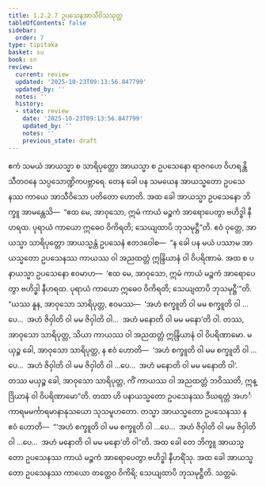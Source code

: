 ```yaml
---
title: 1.2.2.7 ဥပသေနအာသီဝိသသုတ္တ
tableOfContents: false
sidebar:
  order: 7
type: tipitaka
basket: su
book: sn
review:
  current: review
  updated: '2025-10-23T09:13:56.847799'
  updated_by: ''
  notes: ''
  history:
  - state: review
    date: '2025-10-23T09:13:56.847799'
    updated_by: ''
    notes: ''
    previous_state: draft
---
```



<ReviewStatus review={frontmatter.review} showDetails={true} />

<HypothesisAnnotation frontmatter={frontmatter} />

<DynamicBreadcrumb />

<Division number="69" book="sn" e="ch" v="18" p="289">

<Paragraph number="227" book="sn">
ဧကံ သမယံ အာယသ္မာ စ သာရိပုတ္တော အာယသ္မာ စ ဥပသေနော ရာဇဂဟေ ဝိဟရန္တိ သီတဝနေ သပ္ပသောဏ္ဍိကပဗ္ဘာရေ. တေန ခေါ ပန သမယေန အာယသ္မတော ဥပသေနဿ ကာယေ အာသီဝိသော ပတိတော ဟောတိ. အထ ခေါ အာယသ္မာ ဥပသေနော ဘိက္ခူ အာမန္တေသိ—  “ဧထ မေ, အာဝုသော, ဣမံ ကာယံ မဉ္စကံ အာရောပေတွာ ဗဟိဒ္ဓါ နီဟရထ. ပုရာယံ ကာယော ဣဓေဝ ဝိကိရတိ; သေယျထာပိ ဘုသမုဋ္ဌီ”တိ.
</Paragraph>

<Paragraph number="228" book="sn">
ဧဝံ ဝုတ္တေ, အာယသ္မာ သာရိပုတ္တော အာယသ္မန္တံ ဥပသေနံ ဧတဒဝေါစ—  “န ခေါ ပန မယံ ပဿာမ အာယသ္မတော ဥပသေနဿ ကာယဿ ဝါ အညထတ္တံ ဣန္ဒြိယာနံ ဝါ ဝိပရိဏာမံ. အထ စ ပနာယသ္မာ ဥပသေနော ဧဝမာဟ—  ‘ဧထ မေ, အာဝုသော, ဣမံ ကာယံ မဉ္စကံ အာရောပေတွာ ဗဟိဒ္ဓါ နီဟရထ. ပုရာယံ ကာယော ဣဓေဝ ဝိကိရတိ; သေယျထာပိ ဘုသမုဋ္ဌီ’”တိ. “ယဿ နူန, အာဝုသော သာရိပုတ္တ, ဧဝမဿ—  ‘အဟံ စက္ခူတိ ဝါ မမ စက္ခူတိ ဝါ …ပေ…  အဟံ ဇိဝှါတိ ဝါ မမ ဇိဝှါတိ ဝါ…  အဟံ မနောတိ ဝါ မမ မနော’တိ ဝါ. တဿ, အာဝုသော သာရိပုတ္တ, သိယာ ကာယဿ ဝါ အညထတ္တံ ဣန္ဒြိယာနံ ဝါ ဝိပရိဏာမော. မယှဉ္စ ခေါ, အာဝုသော သာရိပုတ္တ, န ဧဝံ ဟောတိ—  ‘အဟံ စက္ခူတိ ဝါ မမ စက္ခူတိ ဝါ …ပေ…  အဟံ ဇိဝှါတိ ဝါ မမ ဇိဝှါတိ ဝါ …ပေ…  အဟံ မနောတိ ဝါ မမ မနောတိ ဝါ’. တဿ မယှဉ္စ ခေါ, အာဝုသော သာရိပုတ္တ, ကိံ ကာယဿ ဝါ အညထတ္တံ ဘဝိဿတိ, ဣန္ဒြိယာနံ ဝါ ဝိပရိဏာမော”တိ.
</Paragraph>

<Paragraph number="229" book="sn">
တထာ ဟိ ပနာယသ္မတော ဥပသေနဿ ဒီဃရတ္တံ အဟင်္ကာရမမင်္ကာရမာနာနုသယော သုသမူဟတော. တသ္မာ အာယသ္မတော ဥပသေနဿ န ဧဝံ ဟောတိ—  “‘အဟံ စက္ခူတိ ဝါ မမ စက္ခူတိ ဝါ …ပေ…  အဟံ ဇိဝှါတိ ဝါ မမ ဇိဝှါတိ ဝါ …ပေ…  အဟံ မနောတိ ဝါ မမ မနော’တိ ဝါ”တိ. အထ ခေါ တေ ဘိက္ခူ အာယသ္မတော ဥပသေနဿ ကာယံ မဉ္စကံ အာရောပေတွာ ဗဟိဒ္ဓါ နီဟရိံသု. အထ ခေါ အာယသ္မတော ဥပသေနဿ ကာယော တတ္ထေဝ ဝိကိရိ; သေယျထာပိ ဘုသမုဋ္ဌီတိ.

</Paragraph>
</Division>

<Paragraph number="230" type="center" book="sn">
သတ္တမံ.
</Paragraph>